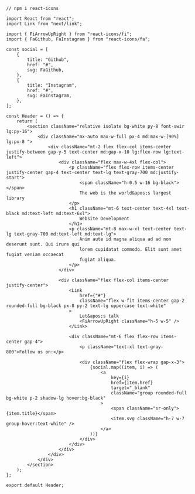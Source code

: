 ```tsx
// npm i react-icons 

import React from "react";
import Link from "next/link";

import { FiArrowUpRight } from "react-icons/fi";
import { FaGithub, FaInstagram } from "react-icons/fa";

const social = [
    {
        title: "Github",
        href: "#",
        svg: FaGithub,
    },
    {
        title: "Instagram",
        href: "#",
        svg: FaInstagram,
    },
];

const Header = () => {
    return (
        <section className="relative isolate bg-white py-8 font-swir lg:py-16">
            <div className="mx-auto max-w-full px-4 md:max-w-[90%] lg:px-8 ">
                <div className="mt-2 flex flex-col items-center justify-between gap-y-5 text-center md:gap-x-10 lg:flex-row lg:text-left">
                    <div className="flex max-w-4xl flex-col">
                        <p className="flex flex-row items-center justify-center gap-4 text-center text-lg text-gray-700 md:justify-start">
                            <span className="h-0.5 w-16 bg-black"></span>
                            The web is the world&apos;s largest library
                        </p>
                        <h1 className="mt-6 text-center text-4xl text-black md:text-left md:text-6xl">
                            Website Development
                        </h1>
                        <p className="mt-8 max-w-xl text-center text-lg text-gray-700 md:text-left md:text-lg">
                            Anim aute id magna aliqua ad ad non deserunt sunt. Qui irure qui
                            lorem cupidatat commodo. Elit sunt amet fugiat veniam occaecat
                            fugiat aliqua.
                        </p>
                    </div>

                    <div className="flex flex-col items-center justify-center">
                        <Link
                            href={"#"}
                            className="flex w-fit items-center gap-2 rounded-full bg-black px-8 py-2 text-lg uppercase text-white"
                        >
                            Let&apos;s talk
                            <FiArrowUpRight className="h-5 w-5" />
                        </Link>

                        <div className="mt-6 flex flex-row items-center gap-4">
                            <p className="text-xl text-gray-800">Follow us on:</p>

                            <div className="flex flex-wrap gap-x-3">
                                {social.map((item, i) => (
                                    <a
                                        key={i}
                                        href={item.href}
                                        target="_blank"
                                        className="group rounded-full bg-white p-2 shadow-lg hover:bg-black"
                                    >
                                        <span className="sr-only">{item.title}</span>
                                        <item.svg className="h-7 w-7 group-hover:text-white" />
                                    </a>
                                ))}
                            </div>
                        </div>
                    </div>
                </div>
            </div>
        </section>
    );
};

export default Header;
```